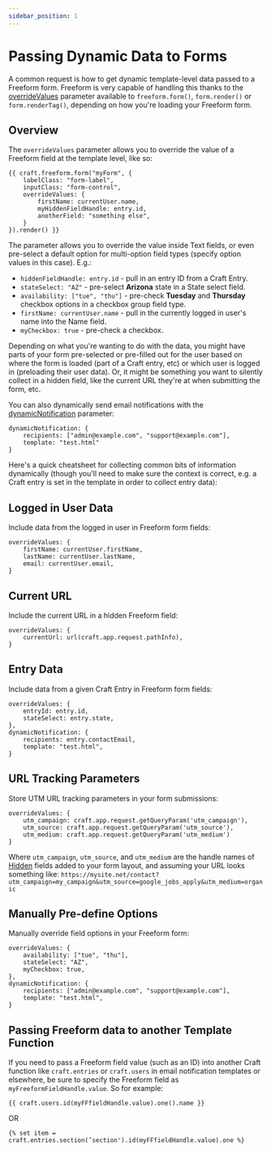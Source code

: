 ```yaml
---
sidebar_position: 1
---
```


# Passing Dynamic Data to Forms

A common request is how to get dynamic template-level data passed to a Freeform form. Freeform is very capable of handling this thanks to the [overrideValues](../../templates/queries/form#param-overridevalues) parameter available to `freeform.form()`, `form.render()` or `form.renderTag()`, depending on how you're loading your Freeform form.

## Overview

The `overrideValues` parameter allows you to override the value of a Freeform field at the template level, like so:

```twig {4-8} showLineNumbers
{{ craft.freeform.form("myForm", {
    labelClass: "form-label",
    inputClass: "form-control",
    overrideValues: {
        firstName: currentUser.name,
        myHiddenFieldHandle: entry.id,
        anotherField: "something else",
    }
}).render() }}
```

The parameter allows you to override the value inside Text fields, or even pre-select a default option for multi-option field types (specify option values in this case). E.g.:

- `hiddenFieldHandle: entry.id` - pull in an entry ID from a Craft Entry.
- `stateSelect: "AZ"` - pre-select **Arizona** state in a State select field.
- `availability: ["tue", "thu"]` - pre-check **Tuesday** and **Thursday** checkbox options in a checkbox group field type.
- `firstName: currentUser.name` - pull in the currently logged in user's name into the Name field.
- `myCheckbox: true` - pre-check a checkbox.

Depending on what you're wanting to do with the data, you might have parts of your form pre-selected or pre-filled out for the user based on where the form is loaded (part of a Craft entry, etc) or which user is logged in (preloading their user data). Or, it might be something you want to silently collect in a hidden field, like the current URL they're at when submitting the form, etc.

You can also dynamically send email notifications with the [dynamicNotification](../../templates/queries/form#param-dynamicnotification) parameter:

```twig showLineNumbers
dynamicNotification: {
    recipients: ["admin@example.com", "support@example.com"],
    template: "test.html"
}
```

Here's a quick cheatsheet for collecting common bits of information dynamically (though you'll need to make sure the context is correct, e.g. a Craft entry is set in the template in order to collect entry data):

## Logged in User Data

Include data from the logged in user in Freeform form fields:

```twig showLineNumbers
overrideValues: {
    firstName: currentUser.firstName,
    lastName: currentUser.lastName,
    email: currentUser.email,
}
```

## Current URL

Include the current URL in a hidden Freeform field:

```twig showLineNumbers
overrideValues: {
    currentUrl: url(craft.app.request.pathInfo),
}
```

## Entry Data

Include data from a given Craft Entry in Freeform form fields:

```twig showLineNumbers
overrideValues: {
    entryId: entry.id,
    stateSelect: entry.state,
},
dynamicNotification: {
    recipients: entry.contactEmail,
    template: "test.html",
}
```

## URL Tracking Parameters

Store UTM URL tracking parameters in your form submissions:

```twig showLineNumbers
overrideValues: {
    utm_campaign: craft.app.request.getQueryParam('utm_campaign'),
    utm_source: craft.app.request.getQueryParam('utm_source'),
    utm_medium: craft.app.request.getQueryParam('utm_medium')
}
```

Where `utm_campaign`, `utm_source`, and `utm_medium` are the handle names of [Hidden](../../forms/fields#hidden) fields added to your form layout, and assuming your URL looks something like: `https://mysite.net/contact?utm_campaign=my_campaign&utm_source=google_jobs_apply&utm_medium=organic`

## Manually Pre-define Options

Manually override field options in your Freeform form:

```twig showLineNumbers
overrideValues: {
    availability: ["tue", "thu"],
    stateSelect: "AZ",
    myCheckbox: true,
},
dynamicNotification: {
    recipients: ["admin@example.com", "support@example.com"],
    template: "test.html",
}
```

## Passing Freeform data to another Template Function

If you need to pass a Freeform field value (such as an ID) into another Craft function like `craft.entries` or `craft.users` in email notification templates or elsewhere, be sure to specify the Freeform field as `myFreeformFieldHandle.value`. So for example:

```twig showLineNumbers
{{ craft.users.id(myFFfieldHandle.value).one().name }}
```

OR

```twig showLineNumbers
{% set item = craft.entries.section(’section').id(myFFfieldHandle.value).one %}
```
